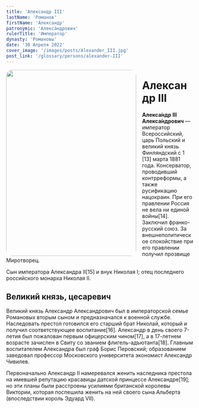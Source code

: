 ```yaml
---
title: 'Александр III'
lastName: 'Романов'
firstName: 'Александр'
patronymic: 'Алекса́ндрович'
rulerTitle: 'Император'
dynasty: 'Романовы'
date: '30 Апреля 2022'
cover_image: '/images/posts/Alexander_III.jpg'
post_link: '/glossary/persons/alexander-III'
---
```


<img style="float: left; border-radius: 1rem; margin-right: 1rem; height: 500px; width: 350px" src="/images/posts/Alexander_III.jpg">

# Александр III

**Алекса́ндр III Алекса́ндрович** — император Всероссийский, царь Польский и великий князь Финляндский с 1 [13] марта 1881 года. Консерватор, проводивший контрреформы, а также русификацию нацокраин. При его правлении Россия не вела ни единой войны[14]. Заключил франко-русский союз. За внешнеполитическое спокойствие при его правлении получил прозвище Миротворец.

Сын императора Александра II[15] и внук Николая I; отец последнего российского монарха Николая II.

## Великий князь, цесаревич

Великий князь Александр Александрович был в императорской семье Романовых вторым сыном и предназначался к военной службе. Наследовать престол готовился его старший брат Николай, который и получил соответствующее воспитание[16]. Александр в день своего 7-летия был пожалован первым офицерским чином[17], а в 17-летнем возрасте зачислен в Свиту со званием флигель-адъютанта[18]. Главным воспитателем Александра был граф Борис Перовский; образованием заведовал профессор Московского университета экономист Александр Чивилев.

Первоначально Александр II намеревался женить наследника престола на имевшей репутацию красавицы датской принцессе Александре[19]; но эти планы были расстроены усилиями британской королевы Виктории, которая поспешила женить на ней своего сына Альберта (впоследствии король Эдуард VII).
